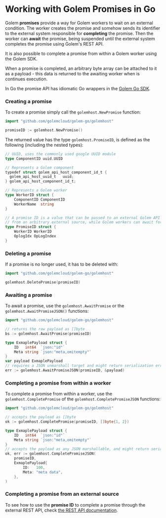 
# Working with Golem Promises in Go

Golem **promises** provide a way for Golem workers to wait on an external condition. The worker creates the promise and somehow sends its identifier to the external system responsible for **completing** the promise. Then the worker can **await** the promise, being suspended until the external system completes the promise using Golem's REST API.

It is also possible to complete a promise from within a Golem worker using the Golem SDK.

When a promise is completed, an arbitrary byte array can be attached to it as a payload - this data is returned to the awaiting worker when is continues execution.

In Go the promise API has idiomatic Go wrappers in the [Golem Go SDK](/docs/go-language-guide/golem-go-sdk).

### Creating a promise

To create a promise simply call the `golemhost.NewPromise` function:

```go
import "github.com/golemcloud/golem-go/golemhost"

promiseID := golemhost.NewPromise()
```

The returned value has the type `golemhost.PromiseID`, is defined as the following (including the nested types):

```go
// UUID, uses the commonly used google UUID module
type ComponentID uuid.UUID

// Represents a Golem component
typedef struct golem_api_host_component_id_t {
  golem_api_host_uuid_t   uuid;
} golem_api_host_component_id_t;

// Represents a Golem worker
type WorkerID struct {
	ComponentID ComponentID
	WorkerName  string
}

// A promise ID is a value that can be passed to an external Golem API to complete that promise
// from an arbitrary external source, while Golem workers can await for this completion.
type PromiseID struct {
	WorkerID WorkerID
	OplogIdx OpLogIndex
}
```

### Deleting a promise

If a promise is no longer used, it has to be deleted with:

```go
import "github.com/golemcloud/golem-go/golemhost"

golemhost.DeletePromise(promiseID)
```

### Awaiting a promise

To await a promise, use the `golemhost.AwaitPromise` or the `golemhost.AwaitPromiseJSON()` functions:

```go
import "github.com/golemcloud/golem-go/golemhost"

// returns the raw payload as []byte
bs := golemhost.AwaitPromise(promiseID)

type ExmaplePayload struct {
	ID   int64  `json:"id"`
	Meta string `json:"meta,omitempty"`
}
var payload ExmaplePayload
// requires a JSON unmarshall target and might return serialization errors
err := golemhost.AwaitPromiseJSON(promiseID, &payload)
```

### Completing a promise from within a worker

To complete a promise from within a worker, use the `golemhost.CompletePromise` of the `golemhost.CompletePromiseJSON` functions:

```go
import "github.com/golemcloud/golem-go/golemhost"

// accepts the payload as []byte
ok := golemhost.CompletePromise(promiseID, []byte{1, 2})

type ExmaplePayload struct {
	ID   int64  `json:"id"`
	Meta string `json:"meta,omitempty"`
}
// accepts the payload as any JSON marshallable, and might return serialization errors
ok, err := golemhost.CompletePromiseJSON(
	promiseID,
	ExmaplePayload{
		ID:   100,
		Meta: "meta data",
	},
)
```

### Completing a promise from an external source

To see how to use the **promise ID** to complete a promise through the external REST API, check [the REST API documentation](/docs/rest-api).
